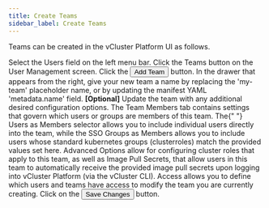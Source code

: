 ```yaml
---
title: Create Teams
sidebar_label: Create Teams
---
```



Teams can be created in the vCluster Platform UI as follows.

<Flow id="create-team">
  <Step>
    Select the <NavStep>Users</NavStep> field on the left menu bar.
  </Step>
  <Step>
    Click the <NavStep>Teams</NavStep> button on the User Management screen.
  </Step>
  <Step>
    Click the <Button>Add Team</Button> button.
  </Step>
  <Step>
    In the drawer that appears from the right, give your new team a name by
    replacing the 'my-team' placeholder name, or by updating the manifest YAML
    'metadata.name' field.
  </Step>
  <Step>
    <b>[Optional]</b> Update the team with any additional desired configuration
    options.
    <Flow id="create-team-optional-ui">
      <Step>
        The <Label>Team Members</Label> tab contains settings that govern which
        users or groups are members of this team. The{" "}
        <Label>Users as Members</Label> selector allows you to include
        individual users directly into the team, while the
        <Label>SSO Groups as Members</Label> allows you to include users whose standard
        kubernetes groups (clusterroles) match the provided values set here.
      </Step>
      <Step>
        <Label>Advanced Options</Label> allow for configuring cluster roles that
        apply to this team, as well as Image Pull Secrets, that allow users in
        this team to automatically receive the provided image pull secrets upon
        logging into vCluster Platform (via the vCluster CLI).
      </Step>
      <Step>
        <Label>Access</Label> allows you to define which users and teams have
        access to modify the team you are currently creating.
      </Step>
    </Flow>
  </Step>
  <Step>
    Click on the <Button>Save Changes</Button> button.
  </Step>
</Flow>
